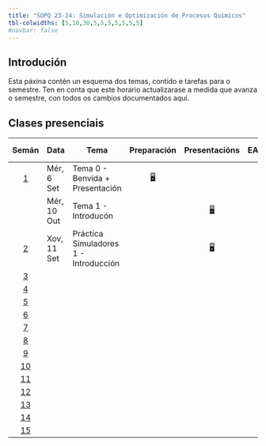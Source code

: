 ```yaml
---
title: "SOPQ 23-24: Simulación e Optimización de Procesos Químicos"
tbl-colwidths: [5,10,30,5,5,5,5,5,5,5]
#navbar: false
---
```


## Introdución

Esta páxina contén un esquema dos temas, contido e tarefas para o semestre.
Ten en conta que este horario actualizarase a medida que avanza o semestre, con todos os cambios documentados aquí.

## Clases presenciais

::: column-screen-inset-right
| Semán | Data | Tema | Preparación | Presentacións | EA |  Laboratorio | Traballo individual | Avaliación | Proxecto |  
|:------:|--------|--------|:------:|:------:|:------:|:------:|:------:|:------:|:------:|  
|  [1](/weeks/week-1.html)  | Mér, 6 Set | Tema 0 - Benvida + Presentación | [🖥️](/temas/tema-0.qmd "Tema 0"){aria-label="Lab 1 slides"} |  |  | |  | | |    
|  | Mér, 10 Out  | Tema 1 - Introducón | | [🖥️](/slides/lec-1.html "Slides"){aria-label="Lab 1 slides"} | | [💻](/labs/lab-1.html "Lab instructions"){aria-label="Lab 1 instructions"} | | | |  
|  [2](/weeks/week-2.html) | Xov, 11 Set | Práctica Simuladores 1 - Introducción | |  [🖥️](/slides/lec-2.html "Lecture slides"){aria-label="Lecture 2 slides"}  | | | | | |  
|  [3](/weeks/week-3.html)  |          | | | | | | | | |  
|  [4](/weeks/week-3.html)  |          | | | | | | | | |  
|  [5](/weeks/week-3.html)  |          | | | | | | | | |  
|  [6](/weeks/week-3.html)  |          | | | | | | | | |  
|  [7](/weeks/week-3.html)  |          | | | | | | | | |  
|  [8](/weeks/week-3.html)  |          | | | | | | | | |  
|  [9](/weeks/week-3.html)  |          | | | | | | | | |  
|  [10](/weeks/week-3.html)  |          | | | | | | | | |  
|  [11](/weeks/week-3.html)  |          | | | | | | | | |  
|  [12](/weeks/week-3.html)  |          | | | | | | | | |  
|  [13](/weeks/week-3.html)  |          | | | | | | | | |  
|  [14](/weeks/week-3.html)  |          | | | | | | | | |  
|  [15](/weeks/week-3.html)  |          | | | | | | | | |  

:::


